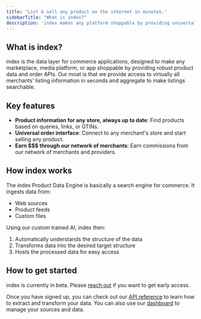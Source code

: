 ```yaml
---
title: 'List & sell any product on the internet in minutes.'
sidebarTitle: "What is index?"
description: 'index makes any platform shoppable by providing universal product data and order APIs - fueling shopping experiences for marketplaces, media, and social commerce.'
---
```


## What is index?

index is the data layer for commerce applications, designed to make any marketplace, media platform, or app shoppable by providing robust product data and order APIs. Our moat is that we provide access to virtually all merchants' listing information in seconds and aggregate to make listings searchable.

## Key features

- **Product information for any store, always up to date**: Find products based on queries, links, or GTINs.
- **Universal order interface**: Connect to any merchant's store and start selling any product.
- **Earn \$\$\$ through our network of merchants**: Earn commissions from our network of merchants and providers.

## How index works

The index Product Data Engine is basically a search engine for commerce. It ingests data from:

- Web sources
- Product feeds
- Custom files

Using our custom trained AI, index then:

1. Automatically understands the structure of the data
2. Transforms data into the desired target structure
3. Hosts the processed data for easy access

## How to get started

index is currently in beta. Please [reach out](https://calendar.app.google/jQVSUAfNheaqS9JE6) if you want to get early access.

Once you have signed up, you can check out our [API reference](/api-reference/get-started) to learn how to extract and transform your data. You can also use our [dashboard](https://dashboard.index-commerce.com) to manage your sources and data.